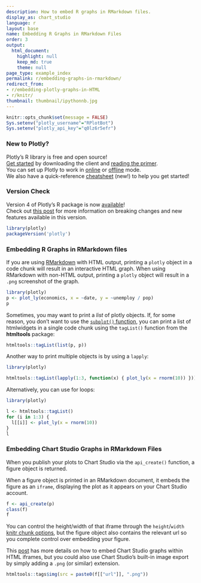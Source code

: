 ```yaml
---
description: How to embed R graphs in RMarkdown files.
display_as: chart_studio
language: r
layout: base
name: Embedding R Graphs in RMarkdown Files
order: 3
output:
  html_document:
    highlight: null
    keep_md: true
    theme: null
page_type: example_index
permalink: r/embedding-graphs-in-rmarkdown/
redirect_from:
- r/embedding-plotly-graphs-in-HTML
- r/knitr/
thumbnail: thumbnail/ipythonnb.jpg
---
```


```r
knitr::opts_chunk$set(message = FALSE)
Sys.setenv("plotly_username"="RPlotBot")
Sys.setenv("plotly_api_key"="q0lz6r5efr")
```
### New to Plotly?

Plotly's R library is free and open source!<br>
[Get started](https://plot.ly/r/getting-started/) by downloading the client and [reading the primer](https://plot.ly/r/getting-started/).<br>
You can set up Plotly to work in [online](https://plot.ly/r/getting-started/#hosting-graphs-in-your-online-plotly-account) or [offline](https://plot.ly/r/offline/) mode.<br>
We also have a quick-reference [cheatsheet](https://images.plot.ly/plotly-documentation/images/r_cheat_sheet.pdf) (new!) to help you get started!

### Version Check

Version 4 of Plotly's R package is now [available](https://plot.ly/r/getting-started/#installation)!<br>
Check out [this post](http://moderndata.plot.ly/upgrading-to-plotly-4-0-and-above/) for more information on breaking changes and new features available in this version.
```r
library(plotly)
packageVersion('plotly')
```

### Embedding R Graphs in RMarkdown files

If you are using [RMarkdown](http://rmarkdown.rstudio.com/) with HTML output, printing a `plotly` object in a code chunk will result in an interactive HTML graph. When using RMarkdown with non-HTML output, printing a `plotly` object will result in a `.png` screenshot of the graph.

```r
library(plotly)
p <- plot_ly(economics, x = ~date, y = ~unemploy / pop)
p
```

Sometimes, you may want to print a _list_ of plotly objects. If, for some reason, you don't want to use the [`subplot()` function](https://plot.ly/r/subplots/), you can print a list of htmlwidgets in a single code chunk using the `tagList()` function from the **htmltools** package:

```r
htmltools::tagList(list(p, p))
```

Another way to print multiple objects is by using a `lapply`:

```r
library(plotly)

htmltools::tagList(lapply(1:3, function(x) { plot_ly(x = rnorm(10)) }))
```

Alternatively, you can use for loops:

```r
library(plotly)

l <- htmltools::tagList()
for (i in 1:3) {
  l[[i]] <- plot_ly(x = rnorm(10))
}
l
```

### Embedding Chart Studio Graphs in RMarkdown Files

When you publish your plots to Chart Studio via the `api_create()` function, a figure object is returned. 

When a figure object is printed in an RMarkdown document, it embeds the figure as an `iframe`, displaying the plot as it appears on your Chart Studio account.

```r
f <- api_create(p)
class(f)
f
```

You can control the height/width of that iframe through the `height`/`width` [knitr chunk options](http://yihui.name/knitr/options/), but the figure object also contains the relevant url so you complete control over embedding your figure. 

This [post](http://help.plot.ly/embed-graphs-in-websites/) has more details on how to embed Chart Studio graphs within HTML iframes, but you could also use Chart Studio's built-in image export by simply adding a `.png` (or similar) extension.

```r
htmltools::tags$img(src = paste0(f[["url"]], ".png"))
```
